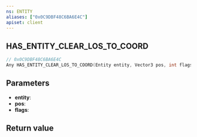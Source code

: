 ```yaml
---
ns: ENTITY
aliases: ["0x0C9DBF48C6BA6E4C"]
apiset: client
---
```

## HAS_ENTITY_CLEAR_LOS_TO_COORD

```c
// 0x0C9DBF48C6BA6E4C
Any HAS_ENTITY_CLEAR_LOS_TO_COORD(Entity entity, Vector3 pos, int flags);
```


## Parameters
* **entity**:
* **pos**:
* **flags**:

## Return value